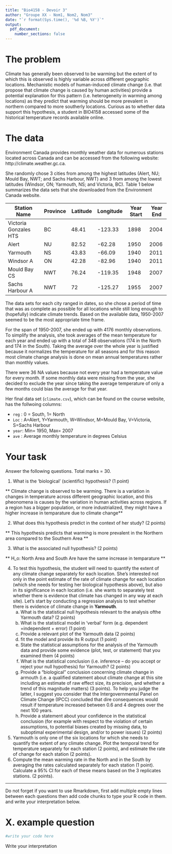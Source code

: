 ```yaml
---
title: "Bio4158 - Devoir 3"
author: "Groupe XX - Nom1, Nom2, Nom3"
date: "`r format(Sys.time(), '%d %B, %Y')`"
output:
  pdf_document:
    number_sections: false
---
```



# The problem
Climate has generally been observed to be warming but the extent of to which this is observed is highly variable across different geographic locations. Mechanistic models of human-induced climate change (i.e. that propose that climate change is caused by human activities) provide a potential explanation for this pattern (i.e. heterogeneity in warming among locations) as they predict that warming should be more prevalent in northern compared to more southerly locations. Curious as to whether data support this hypothesis, a student in BIO4158 accessed some of the historical temperature records available online.

# The data
Environment Canada provides monthly weather data for numerous stations located across Canada and can be accessed from the following website: http://climate.weather.gc.ca.

She randomly chose 3 cities from among the highest latitudes (Alert, NU; Mould Bay, NWT; and Sachs Harbour, NWT) and 3 from among the lowest latitudes (Windsor, ON; Yarmouth, NS; and Victoria, BC). Table 1 below summarizes the data sets that she downloaded from the Environment Canada website. 


Station Name | Province	    | Latitude	 |Longitude|Year Start	| Year End|
----------------------|-----|------------|---------|------------|----------|
Victoria Gonzales HTS |	BC  |	48.41     |	-123.33 |	1898      |	2004    |
Alert	                | NU  |	82.52     |	-62.28  |	1950      |	2006    |
Yarmouth              |	NS  |	43.83     |	-66.09  |	1940      |	2011   |
Windsor A             |	ON  |	42.28     |	-82.96  |	1940      |	2011  |
Mould Bay CS          |	NWT |	76.24     |	-119.35 |	1948      |	2007   |
Sachs Harbour A       |	NWT |	72        |	-125.27 |	1955      |	2007  |


The data sets for each city ranged in dates, so she chose a period of time that was as complete as possible for all locations while still long enough to (hopefully) indicate climate trends. Based on the available data, 1950-2007 seemed to be the most appropriate time frame. 

For the span of 1950-2007, she ended up with 4176 monthly observations. To simplify the analysis, she took averages of the mean temperature for each year and ended up with a total of 348 observations (174 in the North and 174 in the South). Taking the average over the whole year is justified because it normalizes the temperature for all seasons and for this reason most climate change analysis is done on mean annual temperatures rather than monthly values.  

There were 36 NA values because not every year had a temperature value for every month. If some monthly data were missing from the year, she decided to exclude the year since taking the average temperature of only a few months could bias the average for that year.  

Her final data set (`climate.csv`), which can be found on the course website, has the follwoing columns:

* `reg` : 0 = South, 1= North
* `Loc` : A=Alert, Y=Yarmouth, W=Windsor, M=Mould Bay, V=Victoria, S=Sachs Harbour
* `year`: Min= 1950, Max= 2007
* `ave` : Average monthly temperature in degrees Celsius





# Your task

Answer the following questions. Total marks = 30.

1. What is the ‘biological’ (scientific) hypothesis? (1 point)

** Climate change is observed to be warming.
There is a variation in changes in temperature across different geographic location, and this pheonomena is causes by the variation in human activities across regions. If a region has a bigger population, or more industrialized, they might have a higher increase in temparature due to climate change**


2. What does this hypothesis predict in the context of her study? (2 points)

** This hypothesis predicts that warming is more prevalent in the Northern area compared to the Southern Area **


3. What is the associated null hypothesis? (2 points)

** H_o: North Area and South Are have the same increase in temparature **


4. To test this hypothesis, the student will need to quantify the extent of any climate change separately for each location. She’s interested not only in the point estimate of the rate of climate change for each location (which she needs for testing her biological hypothesis above), but also in its significance in each location (i.e. she wants to separately test whether there is evidence that climate has changed in any way at each site). Let’s start by conducting a regression analysis to test whether there is evidence of climate change in **Yarmouth**. 
    a. What is the statistical null hypothesis relevant to the analysis ofthe Yarmouth data? (2 points)
    b. What is the statistical model in ‘verbal’ form (e.g. dependent =independent + error) (1 point)
    c. Provide a relevant plot of the Yarmouth data (2 points)
    d. fit the model and provide its R output (1 point)
    e. State the statistical assumptions for the analysis of the Yarmouth data and provide some evidence (plot, test, or statement) that you examined them (4 points)
    f. What is the statistical conclusion (i.e. inference – do you accept or reject your null hypothesis) for Yarmouth? (2 points)
    g. Provide a “biological” conclusion concerning climate change in armouth (i.e. a qualified statement about climate change at this site including an estimate of raw effect size, its precision, and whether a trend of this magnitude matters) (3 points). To help you judge the latter, I suggest you consider that the Intergovernmental Panel on Climate Change (IPCC) concluded that dire consequences would result if temperature increased between 0.6 and 4 degrees over the next 100 years.
    h. Provide a statement about your confidence in the statistical conclusion (for example with respect to the violation of certain assumptions, to potential biases created by missing data, to suboptimal experimental design, and/or to power issues) (2 points)
5. Yarmouth is only one of the six locations for which she needs to quantify the extent of any climate change. Plot the temporal trend for temperature separately for each station (2 points), and estimate the rate of change for each station (2 points).
6. Compute the mean warming rate in the North and in the South by averaging the rates calculated separately for each station (1 point). Calculate a 95% CI for each of these means based on the 3 replicates stations. (2 points). 


-----------------------

Do not forget if you want to use Rmarkdown, first add multiple empty lines between each questions then add code chunks to type your R code in them. and write your interpretation below. 

# X. example question

```r
#write your code here

```

Write your interpretation